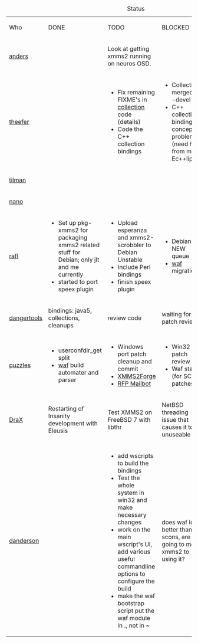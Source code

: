 
{| class="wikitable" border="1" valign="top"
|+ Status
|-
| Who || DONE || TODO || BLOCKED || DISCUSS
|-
|[[User:Anders Gustafsson | anders]]
|
| Look at getting xmms2 running on neuros OSD.
|
|
|-
|[[SÃ©bastien Cevey | theefer]]
|
|
* Fix remaining FIXME's in [[Collections | collection]] code (details)
* Code the C++ collection bindings
|
* Collections merged in -devel
* C++ collection bindings, conceptual problem (need help from magic Ec++lipser)
|-
|[[Tilman Sauerbeck | tilman]]
|-
|[[Daniel Svensson | nano]]
|-
|[[Florian Ragwitz | rafl]]
|
* Set up pkg-xmms2 for packaging xmms2 related stuff for Debian; only jlt and me currently
* started to port speex plugin
|
* Upload esperanza and xmms2-scrobbler to Debian Unstable
* Include Perl bindings
* finish speex plugin
|
* Debian NEW queue
* [[waf]] migration
|-
|[[Georg Schild | dangertools]]
| bindings: java5, collections, cleanups
| review code
| waiting for patch review
|-
|[[Daniel Chokola | puzzles]]
|
* userconfdir_get split
* [[waf]] build automater and parser
|
* Windows port patch cleanup and commit
* [[XMMS2Forge]]
* [[Request for pull mailbot | RFP Mailbot]]
|
* Win32 patch review
* Waf status (for SCons patches)
|
* Waf progress (DrI?)
* XMMS2Forge implementation
* RFP Mailbot Implementation
|-
|[[Alexander Botero-Lowry | DraX]]
|Restarting of Insanity development with Eleusis
|Test XMMS2 on FreeBSD 7 with libthr
|NetBSD threading issue that causes it to be unuseable
|Python Bindings for collections
|-
|[[David Anderson | danderson]]
|
|
* add wscripts to build the bindings
* Test the whole system in win32 and make necessary changes
* work on the main wscript's UI, add various useful commandline options to configure the build
* make the waf bootstrap script put the waf module in ., not in ~
| does waf look better than scons, are we going to move xmms2 to using it?
|}